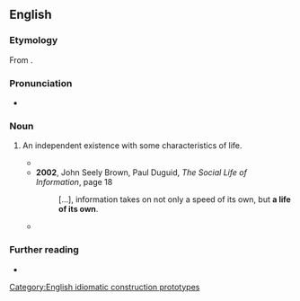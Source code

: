 ==English==

===Etymology===
From {{m|en|of one's own}}.

===Pronunciation===
* {{audio|en|en-au-a life of its own.ogg|Audio (AU)}}

===Noun===
{{en-noun|lives of their own}}

# {{lb|en|idiomatic}} An independent existence with some characteristics of life.
#* {{quote-text|en|year=1996|author=George Steiner|title=Tolstoy or Dostoevsky: An Essay in the Old Criticism|page=181
|passage=Sartre rejects the notion that an imagined character possesses, in any rational sense, "'''a life of its own'''".}}
#* '''2002''', John Seely Brown, Paul Duguid, ''The Social Life of Information'', page 18
#*: […], information takes on not only a speed of its own, but '''a life of its own'''.
#* {{quote-text|en|year=2003|author=Kristin Hunter Lattany|title=The Lakestown Rebellion|page=185
|passage=A massive hangover with '''a life of its own''' kept Fess pinned to his bed most of Sunday.}}

===Further reading===
* {{R:MWO|take on a life of its own}}

[[Category:English idiomatic construction prototypes]]